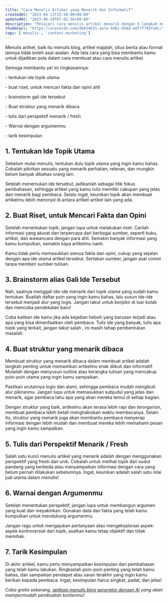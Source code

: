 ```yaml
---
title: "Cara Menulis Artikel yang Menarik dan Informatif"
createdAt: "2023-04-13T15:58:00+08:00"
updatedAt: "2023-06-18T07:02:56+08:00"
description: "Pelajari cara menulis artikel menarik dengan 6 langkah mudah: tentukan topik, riset, brainstorm, perspektif fresh, buat argumen, dan tarik kesimpulan."
thumbnail: "https://ucarecdn.com/db624631-aa7a-4481-858d-e0f7f795fa0c/"
tags: ['menulis', 'content-marketing']
---
```

Menulis artikel, baik itu menulis blog, artikel majalah, situs berita atau format lainnya tidak boleh asal-asalan. Ada tata cara yang bisa membantu kamu untuk dijadikan pola dalam cara membuat atau cara menulis artikel.

Semoga membantu ya! ini ringkasannya:

\- tentukan ide topik utama

\- buat riset, untuk mencari fakta dan opini ahli

\- brainstorm gali ide tersebut

- Buat struktur yang menarik dibaca

\- tulis dari perspektif menarik / fresh

\- Warnai dengan argumenmu

\- tarik kesimpulan

## 1. Tentukan Ide Topik Utama

Sebelum mulai menulis, tentukan dulu topik utama yang ingin kamu bahas. Cobalah pikirkan sesuatu yang menarik perhatian, relevan, dan mungkin belum banyak dibahas orang lain.

Setelah menemukan ide tersebut, jadikanlah sebagai titik fokus pembahasan, sehingga artikel yang kamu tulis memiliki cakupan yang jelas dan menarik bagi pembaca. Selalu ingat, keunikan topik akan membuat artikelmu lebih menonjol di antara artikel-artikel lain yang ada.

## 2. Buat Riset, untuk Mencari Fakta dan Opini

Setelah menentukan topik, jangan lupa untuk melakukan riset. Carilah informasi yang akurat dan terpercaya dari berbagai sumber, seperti buku, artikel, dan wawancara dengan para ahli. Semakin banyak informasi yang kamu kumpulkan, semakin kaya artikelmu nanti.

Kamu tidak perlu memasukkan semua fakta dan opini, cukup yang sejalan dengan apa ide utama artikel tersebut. Sertakan sumber, jangan asal comot tanpa memberi sumber tulisan.

## 3. Brainstorm alias Gali Ide Tersebut

Nah, saatnya menggali ide-ide menarik dari topik utama yang sudah kamu tentukan. Buatlah daftar poin yang ingin kamu bahas, lalu susun ide-ide tersebut menjadi alur yang logis. Jangan takut untuk berpikir di luar kotak dan mencoba pendekatan baru!

Coba kaitkan ide kamu jika ada kejadian heboh yang barusan terjadi atau apa yang bisa dimanfaatkan oleh pembaca. Tulis ide yang banyak, tulis apa topik yang terkait, jangan takut salah , ini masih tahap pembentukan masalah.

## 4. Buat struktur yang menarik dibaca

Membuat struktur yang menarik dibaca dalam membuat artikel adalah langkah penting untuk memastikan artikelmu enak diikuti dan informatif. Mulailah dengan menyusun outline atau kerangka tulisan yang mencakup poin-poin utama yang ingin kamu sampaikan.

Pastikan urutannya logis dan alami, sehingga pembaca mudah mengikuti alur pikiranmu. Jangan lupa untuk memasukkan subjudul yang jelas dan menarik, agar pembaca tahu apa yang akan mereka temui di setiap bagian.

Dengan struktur yang baik, artikelmu akan terasa lebih rapi dan terorganisir, membuat pembaca lebih betah menghabiskan waktu membacanya. Selain itu, struktur yang menarik juga akan membantu pembaca menyerap informasi dengan lebih mudah dan membuat mereka lebih memahami pesan yang ingin kamu sampaikan.

## 5. Tulis dari Perspektif Menarik / Fresh

Salah satu kunci menulis artikel yang menarik adalah dengan menggunakan perspektif yang fresh dan unik. Cobalah untuk melihat topik dari sudut pandang yang berbeda atau menyampaikan informasi dengan cara yang belum pernah dilakukan sebelumnya. Ingat, keunikan adalah salah satu nilai jual utama dalam menulis!

## 6. Warnai dengan Argumenmu

Setelah menentukan perspektif, jangan lupa untuk membangun argumen yang kuat dan meyakinkan. Gunakan data dan fakta yang telah kamu kumpulkan untuk mendukung argumenmu.

Jangan ragu untuk mengajukan pertanyaan atau mengeksplorasi aspek-aspek kontroversial dari topik, asalkan kamu tetap objektif dan tidak memihak.

## 7. Tarik Kesimpulan

Di akhir artikel, kamu perlu menyampaikan kesimpulan dari pembahasan yang telah kamu lakukan. Ringkaslah poin-poin penting yang telah kamu bahas, dan sampaikan pendapat atau saran terakhir yang ingin kamu berikan kepada pembaca. Ingat, kesimpulan harus singkat, padat, dan jelas!

_Coba gratis sekarang, [aplikasi menulis blog generator dengan AI](https://warungcopy.id/tools/artikel-blog-ai-generator) yang akan mempermudah pembuatan kontenmu!_